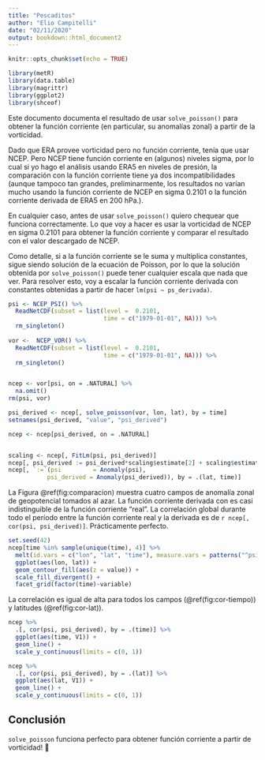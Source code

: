 ```yaml
---
title: "Pescaditos"
author: "Elio Campitelli"
date: "02/11/2020"
output: bookdown::html_document2
---
```


```r
knitr::opts_chunk$set(echo = TRUE)

library(metR)
library(data.table)
library(magrittr)
library(ggplot2)
library(shceof)
```


Este documento documenta el resultado de usar `solve_poisson()` para obtener la función corriente (en particular, su anomalías zonal) a partir de la vorticidad. 

Dado que ERA provee vorticidad pero no función corriente, tenía que usar NCEP. Pero NCEP tiene función corriente en (algunos) niveles sigma, por lo cual si yo hago el análisis usando ERA5 en niveles de presión, la comparación con la función corriente tiene ya dos incompatibilidades (aunque tampoco tan grandes, preliminarmente, los resultados no varían mucho usando la función corriente de NCEP en sigma 0.2101 o la función corriente derivada de ERA5 en 200 hPa.).

En cualquier caso, antes de usar `solve_poisson()` quiero chequear que funciona correctamente. Lo que voy a hacer es usar la vorticidad de NCEP en sigma 0.2101 para obtener la función corriente y comparar el resultado con el valor descargado de NCEP. 

Como detalle, si a la función corriente se le suma y multiplica constantes, sigue siendo solución de la ecuación de Poisson, por lo que la solución obtenida por `solve_poisson()` puede tener cualquier escala que nada que ver. Para resolver esto, voy a escalar la función corriente derivada con constantes obtenidas a partir de hacer `lm(psi ~ ps_derivada)`. 

```r
psi <- NCEP_PSI() %>% 
  ReadNetCDF(subset = list(level =  0.2101, 
                           time = c("1979-01-01", NA))) %>% 
  rm_singleton()
 
vor <-  NCEP_VOR() %>% 
  ReadNetCDF(subset = list(level =  0.2101, 
                           time = c("1979-01-01", NA))) %>% 
  rm_singleton()


ncep <- vor[psi, on = .NATURAL] %>% 
  na.omit()
rm(psi, vor)
```

```r
psi_derived <- ncep[, solve_poisson(vor, lon, lat), by = time]
setnames(psi_derived, "value", "psi_derived")
```


```r
ncep <- ncep[psi_derived, on = .NATURAL]


scaling <- ncep[, FitLm(psi, psi_derived)]
ncep[, psi_derived := psi_derived*scaling$estimate[2] + scaling$estimate[1]]
ncep[, `:=`(psi         = Anomaly(psi),
           psi_derived = Anomaly(psi_derived)), by = .(lat, time)] 
```

La Figura \@ref(fig:comparacion) muestra cuatro campos de anomalía zonal de geopotencial tomados al azar. La función corriente derivada con es casi indistinguible de la función corriente "real". La correlación global durante todo el período entre la función corriente real y la derivada es de `r ncep[, cor(psi, psi_derived)]`. Prácticamente perfecto. 



```r
set.seed(42)
ncep[time %in% sample(unique(time), 4)] %>% 
  melt(id.vars = c("lon", "lat", "time"), measure.vars = patterns("^psi")) %>% 
  ggplot(aes(lon, lat)) +
  geom_contour_fill(aes(z = value)) +
  scale_fill_divergent() +
  facet_grid(factor(time)~variable)
```
La correlación es igual de alta para todos los campos (\@ref(fig:cor-tiempo)) y latitudes (\@ref(fig:cor-lat)). 

```r
ncep %>% 
  .[, cor(psi, psi_derived), by = .(time)] %>% 
  ggplot(aes(time, V1)) +
  geom_line() +
  scale_y_continuous(limits = c(0, 1))
```

```r
ncep %>% 
  .[, cor(psi, psi_derived), by = .(lat)] %>% 
  ggplot(aes(lat, V1)) +
  geom_line() +
  scale_y_continuous(limits = c(0, 1))
```

## Conclusión

`solve_poisson` funciona perfecto para obtener función corriente a partir de vorticidad! 🥳

